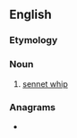 ==English==

===Etymology===
{{rfe|lang=en}}

===Noun===
{{en-noun}}

# [[sennet whip]]

===Anagrams===
* {{anagrams|en|a=egoty|goety}}